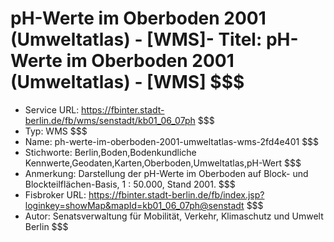 # pH-Werte im Oberboden 2001 (Umweltatlas) - [WMS]- Titel: pH-Werte im Oberboden 2001 (Umweltatlas) - [WMS] $$$
- Service URL: https://fbinter.stadt-berlin.de/fb/wms/senstadt/kb01_06_07ph $$$
- Typ: WMS $$$
- Name: ph-werte-im-oberboden-2001-umweltatlas-wms-2fd4e401 $$$
- Stichworte: Berlin,Boden,Bodenkundliche Kennwerte,Geodaten,Karten,Oberboden,Umweltatlas,pH-Wert $$$
- Anmerkung: Darstellung der pH-Werte im Oberboden auf Block- und Blockteilflächen-Basis, 1 : 50.000, Stand 2001. $$$
- Fisbroker URL: https://fbinter.stadt-berlin.de/fb/index.jsp?loginkey=showMap&mapId=kb01_06_07ph@senstadt $$$
- Autor: Senatsverwaltung für Mobilität, Verkehr, Klimaschutz und Umwelt Berlin $$$
